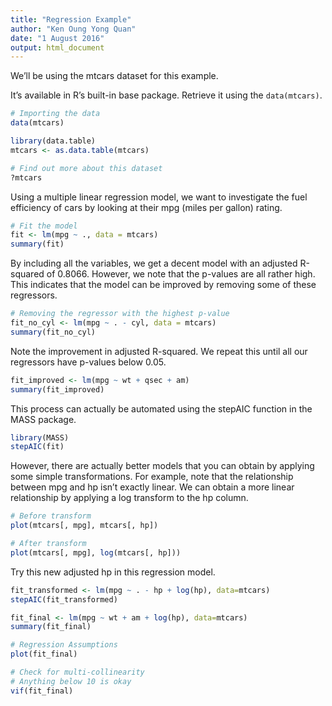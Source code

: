 ```yaml
---
title: "Regression Example"
author: "Ken Oung Yong Quan"
date: "1 August 2016"
output: html_document
---
```


We'll be using the mtcars dataset for this example.

It's available in R's built-in base package. Retrieve it using the `data(mtcars)`.

```r
# Importing the data
data(mtcars)

library(data.table)
mtcars <- as.data.table(mtcars)

# Find out more about this dataset
?mtcars
```

Using a multiple linear regression model, we want to investigate the fuel efficiency of cars by looking at their mpg (miles per gallon) rating.

```r
# Fit the model
fit <- lm(mpg ~ ., data = mtcars)
summary(fit)
```

By including all the variables, we get a decent model with an adjusted R-squared of 0.8066. However, we note that the p-values are all rather high. This indicates that the model can be improved by removing some of these regressors. 

```r
# Removing the regressor with the highest p-value
fit_no_cyl <- lm(mpg ~ . - cyl, data = mtcars)
summary(fit_no_cyl)
```

Note the improvement in adjusted R-squared. We repeat this until all our regressors have p-values below 0.05.

```r
fit_improved <- lm(mpg ~ wt + qsec + am)
summary(fit_improved)
```

This process can actually be automated using the stepAIC function in the MASS package.

```r
library(MASS)
stepAIC(fit)
```

However, there are actually better models that you can obtain by applying some simple transformations. For example, note that the relationship between mpg and hp isn't exactly linear. We can obtain a more linear relationship by applying a log transform to the hp column.

```r
# Before transform
plot(mtcars[, mpg], mtcars[, hp])

# After transform 
plot(mtcars[, mpg], log(mtcars[, hp]))
```

Try this new adjusted hp in this regression model.

```r
fit_transformed <- lm(mpg ~ . - hp + log(hp), data=mtcars)
stepAIC(fit_transformed)

fit_final <- lm(mpg ~ wt + am + log(hp), data=mtcars)
summary(fit_final)
```

```r
# Regression Assumptions
plot(fit_final)

# Check for multi-collinearity
# Anything below 10 is okay
vif(fit_final)
```